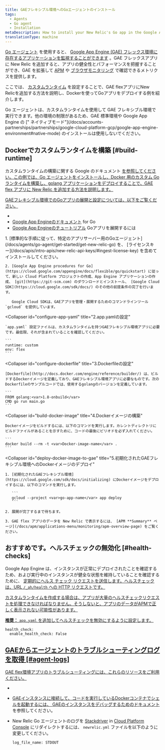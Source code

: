 ```yaml
---
title: GAEフレキシブル環境へのGoエージェントのインストール
tags:
  - Agents
  - Go agent
  - Installation
metaDescription: How to install your New Relic's Go app in the Google App Engine (GAE) flexible environment.
translationType: machine
---
```


[Go エージェント](/docs/agents/go-agent/get-started/introduction-new-relic-go) を使用すると、 [Google App Engine (GAE) フレックス環境に存在するアプリケーションを監視することができます](https://cloud.google.com/appengine/docs/flexible/go/) 。GAE フレックスアプリに New Relic を追加すると、アプリの健全性とパフォーマンスを把握することができ、GAE を拡張して [APM](/docs/apm/new-relic-apm/getting-started/introduction-new-relic-apm) や [ブラウザモニタリング](/docs/browser/new-relic-browser/getting-started/introduction-new-relic-browser) で確認できるメトリクスを提供します。

ここでは、 [カスタムランタイム](https://cloud.google.com/appengine/docs/flexible/custom-runtimes/about-custom-runtimes) を設定することで、GAE flexアプリにNew Relicを追加する方法を説明し、Dockerを使ってGoアプリをデプロイする例を紹介します。

<Callout variant="important">
  Go エージェントは、カスタムランタイムを使用して GAE フレキシブル環境で実行できます。他の環境の制限があるため、GAE 標準環境や Google App Engine の [" ネイティブモード"](/docs/accounts-partnerships/partnerships/google-cloud-platform-gcp/google-app-engine-environment#native-mode) のインストールは使用しないでください。
</Callout>

## Dockerでカスタムランタイムを構築 [#build-runtime]

カスタムランタイムの構築に関する Google のドキュメント [を参照してください。この例では、Go エージェントをインストールし、Docker 用のカスタム Go ランタイムを構築し、golang アプリケーションをデプロイすることで、GAE flex アプリに New Relic を追加する方法を説明します。](https://cloud.google.com/appengine/docs/flexible/custom-runtimes/build)

[GAEフレキシブル環境でのGoアプリの展開と設定については、以下をご覧ください。](https://cloud.google.com/appengine/docs/flexible/custom-runtimes/build)

* [](https://cloud.google.com/appengine/docs/flexible/custom-runtimes/build)
* [](https://cloud.google.com/appengine/docs/flexible/custom-runtimes/build)[Google App Engineのドキュメント](https://cloud.google.com/appengine/docs/flexible/go/) for Go
* [Google App Engineのチュートリアル](https://cloud.google.com/appengine/docs/flexible/go/tutorials) Goアプリを展開するには

<CollapserGroup>
  <Collapser
    id="setup-gae"
    title="1.GAEプロジェクトの設定と依存関係のインストール"
  >
    1. [標準的な手順に従って、特定のアプリサーバー用のGoエージェント](/docs/agents/go-agent/get-started/get-new-relic-go) を、 [ライセンスキー](/docs/apis/intro-apis/new-relic-api-keys/#ingest-license-key) を含めてインストールしてください。

    2. [Google App Engine procedures for Go](https://cloud.google.com/appengine/docs/flexible/go/quickstart) に従って、新しい Cloud Platform プロジェクトの作成、App Engine アプリケーションの作成、 [git](https://git-scm.com) のダウンロードとインストール、 [Google Cloud SDK](https://cloud.google.com/sdk/docs/) のその他の前提条件の完了を行います。

       Google Cloud SDKは、GAEアプリを管理・展開するためのコマンドラインツール `gcloud` を提供しています。
  </Collapser>

  <Collapser
    id="configure-app-yaml"
    title="2.app.yamlの設定"
  >
    `app.yaml` 設定ファイルは、カスタムランタイムを持つGAEフレキシブル環境アプリに必要です。最低限、それが含まれていることを確認してください。

    ```
    runtime: custom
    env: flex
    ```
  </Collapser>

  <Collapser
    id="configure-dockerfile"
    title="3.Dockerfileの設定"
  >
    [Dockerfile](http://docs.docker.com/engine/reference/builder/) は、ビルドするDockerイメージを定義しており、GAEフレキシブル環境アプリに必要なものです。次のDockerfileのサンプルコードでは、使用するgolangのバージョンを定義しています。

    ```
    FROM golang:<var>1.8-onbuild</var>
    CMD go run main.go
    ```
  </Collapser>

  <Collapser
    id="build-docker-image"
    title="4.Dockerイメージの構築"
  >
    Dockerイメージをビルドするには、以下のコマンドを実行します。カレントディレクトリにビルドファイルがあることを示すために、コードの最後にピリオドを必ず入れてください。

    ```
    docker build --rm -t <var>Docker-image-name</var> .
    ```
  </Collapser>

  <Collapser
    id="deploy-docker-image-to-gae"
    title="5.初期化されたGAEフレキシブル環境へのDockerイメージのデプロイ"
  >
    1. [初期化されたGAEフレキシブル環境](https://cloud.google.com/sdk/docs/initializing) にDockerイメージをデプロイするには、以下のコマンドを実行します。

       ```
       gcloud --project <var>go-app-name</var> app deploy
       ```

    2. 展開が完了するまで待ちます。

    3. GAE flex アプリのデータを New Relic で表示するには、 [APM **Summary** ページ](/docs/apm/applications-menu/monitoring/apm-overview-page) をご覧ください。
  </Collapser>
</CollapserGroup>

## おすすめです。ヘルスチェックの無効化 [#health-checks]

Google App Engine は、インスタンスが正常にデプロイされたことを確認するため、および実行中のインスタンスが健全な状態を維持していることを確認するために、 [定期的にヘルス チェック リクエストを送信します。ヘルスチェックは、URL `/_ah/health` への HTTP リクエストです。](https://cloud.google.com/appengine/docs/flexible/go/configuring-your-app-with-app-yaml#health_checks)

[カスタムランタイムを作成する場合は、アプリが大量のヘルスチェックリクエストを処理できなければなりません。そうしないと、アプリのデータがAPMで正しく表示されない可能性があります。](https://cloud.google.com/appengine/docs/flexible/go/configuring-your-app-with-app-yaml#health_checks)

[**推奨：** `app.yaml` を追加してヘルスチェックを無効にするように設定します。](https://cloud.google.com/appengine/docs/flexible/go/configuring-your-app-with-app-yaml#health_checks)

```
health_check:
  enable_health_check: False
```

## [GAEからエージェントのトラブルシューティングログを取得 \[#agent-logs\]](https://cloud.google.com/appengine/docs/flexible/go/configuring-your-app-with-app-yaml#health_checks)

[GAE flex環境アプリのトラブルシューティングには、これらのリソースをご利用ください。](https://cloud.google.com/appengine/docs/flexible/go/configuring-your-app-with-app-yaml#health_checks)

* [](https://cloud.google.com/appengine/docs/flexible/go/configuring-your-app-with-app-yaml#health_checks)

* [](https://cloud.google.com/appengine/docs/flexible/go/configuring-your-app-with-app-yaml#health_checks)

  [GAEインスタンスに接続して、コードを実行しているDockerコンテナでシェルを起動するには、 ](https://cloud.google.com/appengine/docs/flexible/go/configuring-your-app-with-app-yaml#health_checks)[GAEのインスタンスをデバッグするためのドキュメント](https://cloud.google.com/appengine/docs/flexible/go/debugging-an-instance) を参照してください。

* New Relic Go エージェントのログを [Stackdriver](http://cloud.google.com/logging/docs/view/logs_viewer_v2) in [Cloud Platform Console](https://cloud.google.com/compute/docs/console) にリダイレクトするには、 `newrelic.yml` ファイルを以下のように変更してください。

  ```
  log_file_name: STDOUT
  ```
